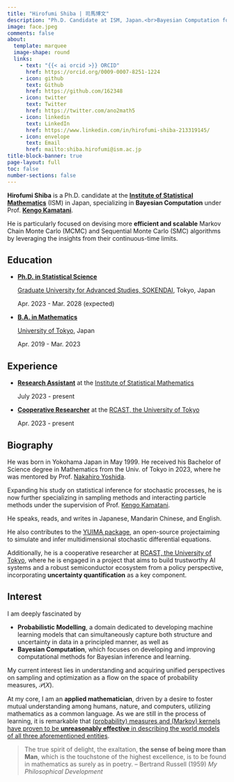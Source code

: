 ```yaml
---
title: "Hirofumi Shiba | 司馬博文"
description: "Ph.D. Candidate at ISM, Japan.<br>Bayesian Computation for Machine Learning"
image: face.jpeg
comments: false
about:
  template: marquee
  image-shape: round
  links:
    - text: "{{< ai orcid >}} ORCID"
      href: https://orcid.org/0009-0007-8251-1224
    - icon: github
      text: Github
      href: https://github.com/162348
    - icon: twitter
      text: Twitter
      href: https://twitter.com/ano2math5
    - icon: linkedin
      text: LinkedIn
      href: https://www.linkedin.com/in/hirofumi-shiba-213319145/
    - icon: envelope
      text: Email
      href: mailto:shiba.hirofumi@ism.ac.jp
title-block-banner: true
page-layout: full
toc: false
number-sections: false
---
```


**Hirofumi Shiba** is a Ph.D. candidate at the [**Institute of Statistical Mathematics**](https://www.ism.ac.jp/index_e.html) (ISM) in Japan, specializing in **Bayesian Computation** under Prof. [**Kengo Kamatani**](https://sites.google.com/view/kengokamatani/home).

He is particularly focused on devising more **efficient and scalable** Markov Chain Monte Carlo (MCMC) and Sequential Monte Carlo (SMC) algorithms by leveraging the insights from their continuous-time limits.

## Education

* [**Ph.D. in Statistical Science**]{.underline}
    
    [Graduate University for Advanced Studies, SOKENDAI](https://www.soken.ac.jp/en/), Tokyo, Japan
    
    Apr. 2023 - Mar. 2028 (expected)

* [**B.A. in Mathematics**]{.underline}
    
    [University of Tokyo](https://www.u-tokyo.ac.jp/en/index.html), Japan
    
    Apr. 2019 - Mar. 2023

## Experience

* [**Research Assistant**]{.underline} at the [Institute of Statistical Mathematics](https://www.ism.ac.jp/index_e.html)
    
    July 2023 - present

* [**Cooperative Researcher**](https://esrp.rcast.u-tokyo.ac.jp/experts/hirofumi-shiba/?lang=en) at the [RCAST, the University of Tokyo](https://www.rcast.u-tokyo.ac.jp/en/index.html)
    
    Apr. 2023 - present

<!--
* [**Data Scientist**]{.underline} at IMIS Co., Ltd.
  
    Aug. 2022 - Dec. 2023

    Provided data analysis and consulting for Japanese manufacturing ant IT companies

* Research Assistant at the [RCAST, the University of Tokyo](https://www.rcast.u-tokyo.ac.jp/en/index.html)

    Feb. 2021 - Mar. 2023

    Studied Intellectual Properties and Trade Secrets under advisor Prof. Katsuya Tamai
-->

## Biography {.appendix}

He was born in Yokohama Japan in May 1999. He received his Bachelor of Science degree in Mathematics from the Univ. of Tokyo in 2023, where he was mentored by Prof. [Nakahiro Yoshida](https://www.ms.u-tokyo.ac.jp/~nakahiro/hp-naka.htm).

Expanding his study on statistical inference for stochastic processes, he is now further specializing in sampling methods and interacting particle methods under the supervision of Prof. [Kengo Kamatani](https://sites.google.com/view/kengokamatani/home).

He speaks, reads, and writes in Japanese, Mandarin Chinese, and English.

He also contributes to the [YUIMA package](https://r-forge.r-project.org/projects/yuima/), an open-source projectaiming to simulate and infer multidimensional stochastic differential equations.

<!--
This blog was branched off from the [team's homepage](https://anomath.com) to cover more specialized topics in English and Japanese. The team name "Ano2math5" is pronounced in the same way as the word "anonymous" when read in Japanese.
-->

Additionally, he is a cooperative researcher at [RCAST, the University of Tokyo](https://www.rcast.u-tokyo.ac.jp/en/index.html), where he is engaged in a project that aims to build trustworthy AI systems and a robust semiconductor ecosystem from a policy perspective, incorporating **uncertainty quantification** as a key component.

## Interest {.appendix}

I am deeply fascinated by 

* **Probabilistic Modelling**, a domain dedicated to developing machine learning models that can simultaneously capture both structure and uncertainty in data in a principled manner, as well as
* **Bayesian Computation**, which focuses on developing and improving computational methods for Bayesian inference and learning.

My current interest lies in understanding and acquiring unified perspectives on sampling and optimization as a flow on the space of probability measures, $\mathcal{P}(X)$.

At my core, I am an **applied mathematician**, driven by a desire to foster mutual understanding among humans, nature, and computers, utilizing mathematics as a common language. As we are still in the process of learning, it is remarkable that [(probability) measures and (Markov) kernels have proven to be **unreasonably effective** in describing the world models of all three aforementioned entities]{.underline}.

> The true spirit of delight, the exaltation, **the sense of being more than Man**, which is the touchstone of the highest excellence, is to be found in mathematics as surely as in poetry. -- Bertrand Russell (1959) _My Philosophical Development_

<!--
I am deeply fascinated by Bayesian Computation, a domain dedicated to advancing computational techniques for Bayesian inference and learning. My current research is on exploring the convergence properties of particle methods, especially the Sequential Monte Carlo methods.

I firmly believe that Bayesian methods represent an exceptionally effective approach for sharing the world models of various entities in a format understandable by both humans and machines. This conviction has broadened my interest to include applied Bayesian modelling.

It is my aspiration to demonstrate that mathematics is a universal form comprehensible to humans, animals, and computers equally. My blog aims to become a hub where we explore more effective ways of communication among these diverse entities.
-->